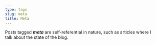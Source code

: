 ```yaml
---
type: tags
slug: meta
title: Meta
---
```


Posts tagged ***meta*** are self-referential in nature, such as articles where I talk about the state of the blog.

